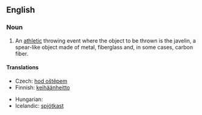 ==English==
{{wikipedia}}
===Noun===
{{en-noun|-|sg=[[javelin]] [[throw]]}}

# {{context|athletics}} An [[athletic]] throwing event where the object to be thrown is the javelin, a spear-like object made of metal, fiberglass and, in some cases, carbon fiber.

====Translations====
{{trans-top|athletic event where a javelin is thrown}}
* Czech: [[hod oštěpem]] {{m}}
* Finnish: [[keihäänheitto]]
{{trans-mid}}
* Hungarian: {{t|hu|gerelyhajítás}}
* Icelandic: [[spjótkast]] {{n}}
{{trans-bottom}}
